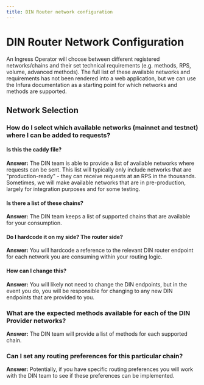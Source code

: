 ```yaml
---
title: DIN Router network configuration
---
```


# DIN Router Network Configuration

An Ingress Operator will choose between different registered networks/chains and their set technical requirements (e.g. methods, RPS, volume, advanced methods). The full list of these available networks and requirements has not been rendered into a web application, but we can use the Infura documentation as a starting point for which networks and methods are supported. 

## Network Selection

### How do I select which available networks (mainnet and testnet) where I can be added to requests?

#### Is this the caddy file?
**Answer:** The DIN team is able to provide a list of available networks where requests can be sent. This list will typically only include networks that are "production-ready" - they can receive requests at an RPS in the thousands. Sometimes, we will make available networks that are in pre-production, largely for integration purposes and for some testing.

#### Is there a list of these chains?
**Answer:** The DIN team keeps a list of supported chains that are available for your consumption.

#### Do I hardcode it on my side? The router side?
**Answer:** You will hardcode a reference to the relevant DIN router endpoint for each network you are consuming within your routing logic.

#### How can I change this?
**Answer:** You will likely not need to change the DIN endpoints, but in the event you do, you will be responsible for changing to any new DIN endpoints that are provided to you.

### What are the expected methods available for each of the DIN Provider networks?
**Answer:** The DIN team will provide a list of methods for each supported chain.

### Can I set any routing preferences for this particular chain?
**Answer:** Potentially, if you have specific routing preferences you will work with the DIN team to see if these preferences can be implemented.